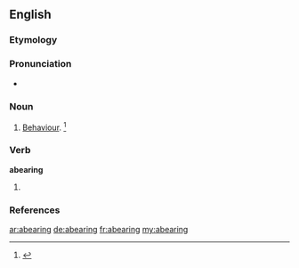 ==English==

===Etymology===
{{suffix|abear|ing|lang=en}}

===Pronunciation===
* {{a|US}} {{IPA|/əˈbɛɹ.ɪŋ/|lang=en}}

===Noun===
{{en-noun}}
# {{context|obsolete|lang=en}} [[behaviour|Behaviour]]. {{defdate| Late 15<sup>th</sup> century.}}<ref>{{R:SOED5|page=3}}</ref>

===Verb===
'''abearing'''
# {{present participle of|abear|lang=en}}

===References===
<references/>

[[ar:abearing]]
[[de:abearing]]
[[fr:abearing]]
[[my:abearing]]